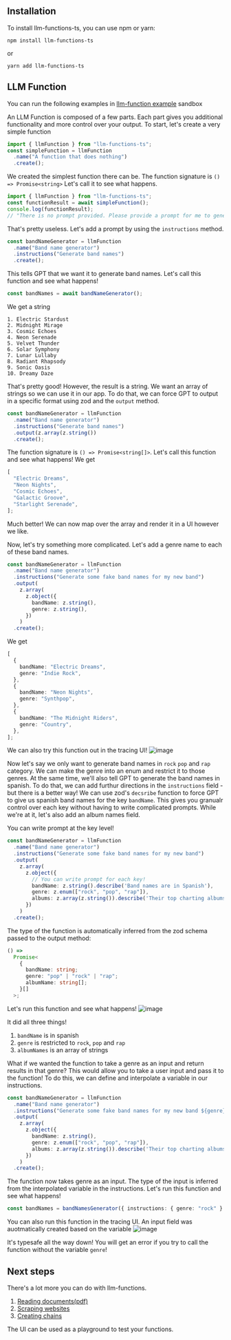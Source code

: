 
## Installation

To install llm-functions-ts, you can use npm or yarn:

```shell
npm install llm-functions-ts
```

or

```shell
yarn add llm-functions-ts
```

## LLM Function


You can run the following examples in [llm-function example](https://codesandbox.io/s/llm-functions-examples-0ck6c6) sandbox

An LLM Function is composed of a few parts. Each part gives you additional functionality and more control over your output.
To start, let's create a very simple function

```typescript
import { llmFunction } from "llm-functions-ts";
const simpleFunction = llmFunction
  .name("A function that does nothing")
  .create();
```

We created the simplest function there can be. The function signature is `() => Promise<string>`
Let's call it to see what happens.

```typescript
import { llmFunction } from "llm-functions-ts";
const functionResult = await simpleFunction();
console.log(functionResult);
// "There is no prompt provided. Please provide a prompt for me to generate output."
```

That's pretty useless. Let's add a prompt by using the `instructions` method.

```typescript {3}
const bandNameGenerator = llmFunction
  .name("Band name generator")
  .instructions("Generate band names")
  .create();
```

This tells GPT that we want it to generate band names.
Let's call this function and see what happens!

```typescript
const bandNames = await bandNameGenerator();
```

We get a string

```
1. Electric Stardust
2. Midnight Mirage
3. Cosmic Echoes
4. Neon Serenade
5. Velvet Thunder
6. Solar Symphony
7. Lunar Lullaby
8. Radiant Rhapsody
9. Sonic Oasis
10. Dreamy Daze
```

That's pretty good! However, the result is a string. We want an array of strings so we can use it in our app.
To do that, we can force GPT to output in a specific format using zod and the `output` method.

```typescript {4}
const bandNameGenerator = llmFunction
  .name("Band name generator")
  .instructions("Generate band names")
  .output(z.array(z.string())
  .create();
```

The function signature is `() => Promise<string[]>`. Let's call this function and see what happens!
We get

```typescript
[
  "Electric Dreams",
  "Neon Nights",
  "Cosmic Echoes",
  "Galactic Groove",
  "Starlight Serenade",
];
```

Much better! We can now map over the array and render it in a UI however we like.

Now, let's try something more complicated. Let's add a genre name to each of these band names.

```typescript {8}
const bandNameGenerator = llmFunction
  .name("Band name generator")
  .instructions("Generate some fake band names for my new band")
  .output(
    z.array(
      z.object({
        bandName: z.string(),
        genre: z.string(),
      })
    )
  .create();
```

We get

```typescript
[
  {
    bandName: "Electric Dreams",
    genre: "Indie Rock",
  },
  {
    bandName: "Neon Nights",
    genre: "Synthpop",
  },
  {
    bandName: "The Midnight Riders",
    genre: "Country",
  },
];
```

We can also try this function out in the tracing UI!
![image](/images/band-with-genre.png)

Now let's say we only want to generate band names in `rock` `pop` and `rap` category. We can make the genre into an enum and restrict it to those genres.
At the same time, we'll also tell GPT to generate the band names in spanish.
To do that, we can add furthur directions in the `instructions` field - but there is a better way! We can use zod's `decsribe` function to force GPT to give us spanish band names for the key `bandName`.
This gives you granualr control over each key without having to write complicated prompts.
While we're at it, let's also add an album names field.

You can write prompt at the key level!

```typescript {7-10}
const bandNameGenerator = llmFunction
  .name("Band name generator")
  .instructions("Generate some fake band names for my new band")
  .output(
    z.array(
      z.object({
        // You can write prompt for each key!
        bandName: z.string().describe('Band names are in Spanish'),
        genre: z.enum(["rock", "pop", "rap"]),
        albums: z.array(z.string()).describe('Their top charting albums. Titles could be in English or Spanish'),
      })
    )
  .create();
```

The type of the function is automatically inferred from the zod schema passed to the output method:

```typescript
() =>
  Promise<
    {
      bandName: string;
      genre: "pop" | "rock" | "rap";
      albumName: string[];
    }[]
  >;
```

Let's run this function and see what happens!
![image](/images/with-album-names.png)

It did all three things!

1. `bandName` is in spanish
2. `genre` is restricted to `rock`, `pop` and `rap`
3. `albumNames` is an array of strings


What if we wanted the function to take a genre as an input and return results in that genre? This would allow you to take a user input and pass it to the function!
To do this, we can define and interpolate a variable in our instructions.

```typescript /${genre}/
const bandNameGenerator = llmFunction
  .name("Band name generator")
  .instructions("Generate some fake band names for my new band ${genre}")
  .output(
    z.array(
      z.object({
        bandName: z.string(),
        genre: z.enum(["rock", "pop", "rap"]),
        albums: z.array(z.string()).describe('Their top charting albums. Titles could be in English or Spanish'),
      })
    )
  .create();
```

The function now takes genre as an input. The type of the input is inferred from the interpolated variable in the instructions.
Let's run this function and see what happens!

```typescript
const bandNames = bandNamesGenerator({ instructions: { genre: "rock" } });
```
You can also run this function in the tracing UI. An input field was auotmatically created based on the variable
![image](/images/with-input.png)

It's typesafe all the way down! You will get an error if you try to call the function without the variable `genre`!



## Next steps

There's a lot more you can do with llm-functions.

1. [Reading documents(pdf)](/docs/core-concepts/querying-documents.md)
1. [Scraping websites](/docs/core-concepts/scraping-websites.md)
1. [Creating chains](/docs/core-concepts/sequencing.md)

The UI can be used as a playground to test your functions.

```

```
